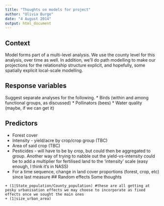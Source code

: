 ```yaml
---
title: "Thoughts on models for project"
author: "Olivia Burge"
date: "4 August 2014"
output: html_document
---
```

## Context
Model forms part of a multi-level analysis.  We use the county level for this analysis, over time as well.  In addition, we'll do path modelling to make our projections for the relationship structure explicit, and hopefully, some spatially explicit local-scale modelling.

## Response variables
Suggest separate analyses for the following. 
* Birds (within and among functional groups, as discussed)
* Pollinators (bees)
* Water quality (maybe, if we can get it)

## Predictors
* Forest cover
* Intensity - yield/acre by crop/crop group (TBC)
* Area of said crop (TBC)
* Pesticides - will have to be by crop, but could then be aggregated to group.
Another way of trying to nabble out the yield-vs-intensity could be to add a multiplier for fertilised land to the 'intensity' scale (easy enough, I think it's in NASS)
* For a time sequence, change in land cover proportions (forest, crop, etc) since last measure
## Random effects
Some thoughts

```
+ (1|State_population/County_population) #these are all getting at pesky urbanisation effects we may choose to incorporate as fixed effects once we sought the main ones
+ (1|size_urban_area)
```
